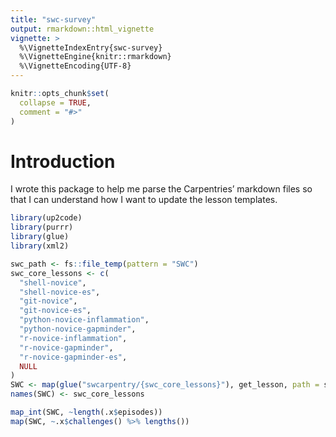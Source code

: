 ```yaml
---
title: "swc-survey"
output: rmarkdown::html_vignette
vignette: >
  %\VignetteIndexEntry{swc-survey}
  %\VignetteEngine{knitr::rmarkdown}
  %\VignetteEncoding{UTF-8}
---
```


```r
knitr::opts_chunk$set(
  collapse = TRUE,
  comment = "#>"
)
```

# Introduction

I wrote this package to help me parse the Carpentries' markdown files so that
I can understand how I want to update the lesson templates. 

```r
library(up2code)
library(purrr)
library(glue)
library(xml2)
```


```r
swc_path <- fs::file_temp(pattern = "SWC")
swc_core_lessons <- c(
  "shell-novice",
  "shell-novice-es",
  "git-novice",
  "git-novice-es",
  "python-novice-inflammation",
  "python-novice-gapminder",
  "r-novice-inflammation",
  "r-novice-gapminder",
  "r-novice-gapminder-es",
  NULL
)
SWC <- map(glue("swcarpentry/{swc_core_lessons}"), get_lesson, path = swc_path)
names(SWC) <- swc_core_lessons
```

```r
map_int(SWC, ~length(.x$episodes))
map(SWC, ~.x$challenges() %>% lengths())
```

